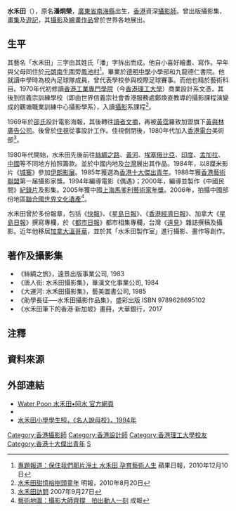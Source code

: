 '''水禾田'''（{{bd|1946年|1月1日||}}），原名'''潘炯榮'''，[[廣東省|廣東省]][[南海縣|南海縣]]出生，[[香港|香港]]資深[[攝影師|攝影師]]。曾出版攝影集、[[畫集|畫集]]及[[遊記|遊記]]，其[[攝影|攝影]]及[[繪畫作品|繪畫作品]]曾於世界各地展出。

==生平==
其藝名「水禾田」三字由其姓氏「潘」字拆出而成。他自小喜好繪畫、寫作。早年與父母同住於[[元朗|元朗]][[南生圍|南生圍]]旁[[鳳池村|鳳池村]]<ref>[http://hk.news.appledaily.com/local/daily/article/20101210/14751523 專題報道：保住我們那片淨土 水禾田 孕育藝術人生] {{Wayback|url=http://hk.news.appledaily.com/local/daily/article/20101210/14751523 |date=20180630080734 }} 蘋果日報，2010年12月10日</ref>。畢業於[[德明中學|德明中學]]小學部和九龍德仁書院{{noteTag|name=名人說母校|關於水禾田就讀學校和校園生活的資料出自1994年由明報校園記者所著的《名人說母校》（明報出版社出版）第183至186頁。}}。他就讀中學時為校內足球隊成員，曾代表學校參與校際足球賽事{{noteTag|name=名人說母校}}。而他也精於藝術科目{{noteTag|name=名人說母校}}。1970年代初修讀[[香港工業專門學院|香港工業專門學院]]（今[[香港理工大學|香港理工大學]]）商業設計系文憑，其後到信義宗訓練學校（即由世界信義宗社會香港服務處鄭煥直教導的攝影課程演變成的觀塘職業訓練中心攝影學系），入讀[[攝影|攝影]]系課程<ref>[http://video3.mingpao.com/green/081.htm 水禾田甜憶榕樹頭童年] {{Wayback|url=http://video3.mingpao.com/green/081.htm |date=20180630025033 }} 明報，2010年8月20日</ref>{{noteTag|name=名人說母校}}。

1969年於[[邵氏|邵氏]]設計電影海報，其後轉往[[讀者文摘|讀者文摘]]，再被[[黃霑|黃霑]]羅致加盟旗下[[黃與林廣告公司|黃與林廣告公司]]。後曾於[[佳視|佳視]]從事設計工作。佳視倒閉後，1980年代加入[[香港電台|香港電台]]美術部<ref>[http://www.alivenotdead.com/waterpoon/--profile-32958.html 水禾田訪問] {{Wayback|url=http://www.alivenotdead.com/waterpoon/--profile-32958.html |date=20100426025632 }} 2007年9月27日</ref>。

1980年代開始，水禾田先後前往[[絲綢之路|絲綢之路]]、[[黃河|黃河]]、[[埃塞俄比亞|埃塞俄比亞]]、[[印度|印度]]、[[孟加拉|孟加拉]]、[[中國|中國]]等不同地方拍照籌款。並於中國内地及[[台灣|台灣]]展出其作品。1984年，以8厘米影片《[[城寨|城寨]]》參加[[伊朗影展|伊朗影展]]。1985年獲選為[[香港十大傑出青年|香港十大傑出青年]]。1988年獲[[香港藝術聯盟|香港藝術聯盟]]第一届攝影家獎。1994年編導電影《偶遇》；2000年，編導並製作《中國民間》[[紀錄片|紀錄片]]及影集。2005年獲中國[[上海|上海]][[馬爹利藝術家年獎|馬爹利藝術家年獎]]。2006年，拍攝中國部份地區[[聯合國|聯合國]][[世界文化遺產|世界文化遺產]]<ref>[http://www.singpao.com/newsarticle.aspx?NewsID=161004&Lang=tc 藝術地圖：攝影大師齊撐　拍出動人一刻]{{dead link|date=2018年3月 |bot=InternetArchiveBot |fix-attempted=yes }} 成報</ref>。

水禾田曾於多份報章，包括《[[快報_(香港)|快報]]》、《[[星島日報|星島日報]]》、《[[香港經濟日報|香港經濟日報]]》、加拿大《[[星島日報|星島日報]]》撰寫專欄，於《[[都市日報|都市日報]]》都市相集專欄，台灣《[[遠見|遠見]]》雜誌撰稿及攝影。近年他移居[[加拿大|加拿大]][[溫哥華|溫哥華]]，並於其「水禾田製作室」進行攝影、畫作等創作。

==著作及攝影集==
*《絲綢之旅》，遠景出版事業公司, 1983
*《唐人街: 水禾田攝影集》，華漢文化事業公司, 1984
*《大運河: 水禾田攝影集》，藝美圖書公司, 1985
*《助學長征──水禾田攝影作品集》，盛彩出版 ISBN 9789628695102
*《水禾田筆下的香港·新加坡》畫冊，大華銀行，2017

==注釋==
{{noteFoot}}

==資料來源==
{{reflist}}

==外部連結==
*[https://web.archive.org/web/20180630025134/http://www.waterpoon.com/ Water Poon 水禾田•阿水 官方網頁]
*{{facebook|waterpoon|水禾田作品欣賞}}
*[https://drive.google.com/file/d/1L6nWsKtPzS1DEOKshsh8xbb19nSWrVcW/view?usp=sharing 水禾田小學學生照，《名人說母校》，1994年]

{{Authority control}}
{{DEFAULTSORT:P}}
[[Category:香港攝影師|Category:香港攝影師]]
[[Category:香港設計師|Category:香港設計師]]
[[Category:香港理工大學校友|Category:香港理工大學校友]]
[[Category:香港十大傑出青年|Category:香港十大傑出青年]]
[[Category:潘姓|S]]